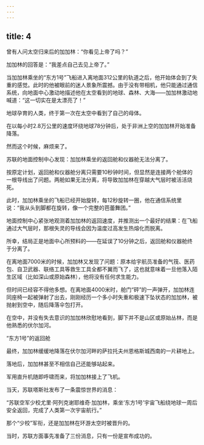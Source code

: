 ```yaml
---
---
---
```

title: 4
---



曾有人问太空归来后的加加林：“你看见上帝了吗？”

加加林的回答是：“我差点自己去见上帝了。”

当加加林乘坐的“东方1号”飞船进入离地面312公里的轨道之后，他开始体会到了失重的感觉。此时的他被眼前的迷人景象所震撼。由于没有带相机，他只能通过通信系统，向地面中心激动地描述他在太空看到的地球、森林、大海——加加林激动地喊道：“这一切实在是太漂亮了！”

地球孕育的人类，终于第一次在太空中看到了自己的母体。

在以每小时2.8万公里的速度环绕地球78分钟后，处于非洲上空的加加林开始准备降落。

然而这个时候，麻烦来了。

苏联的地面控制中心发现：加加林乘坐的返回舱和仪器舱无法分离了。

按原定计划，返回舱和仪器舱分离只需要10秒钟时间，但显然是连接两个舱体的一根导线出了问题。两舱如果无法分离，将导致加加林在穿越大气层时被活活烧死。

此时，加加林乘坐的飞船已经开始旋转，每12秒旋转一圈，他在通信系统里说：“我从头到脚都在旋转，像一个完整的芭蕾舞团。”

地面控制中心紧张地观测着加加林的返回速度，并推测出一个最好的结果：在飞船通过大气层时，那根失灵的导线会因为温度过高发生热熔化而脱离。

所幸，结局正是地面中心所预料的——在延误了10分钟之后，返回舱和仪器舱终于分离了。

在离地面7000米的时候，加加林又发现了问题：原本给宇航员准备的气筏、医药包、自卫武器、联络工具等救生工具全都不翼而飞了，这也就意味着一旦他落入陌生区域（比如深山或原始森林），他将没有任何求生能力。

但时间已经容不得他多想。在离地面4000米时，舱门“砰”的一声弹开，加加林连同座椅一起被弹射了出去，刚刚经历一个多小时失重和极速下坠状态的加加林，被抛射到空中，随后降落伞包打开。

在空中，并没有失去意识的加加林欣慰地看到，脚下并不是山区或原始丛林，而是他熟悉的伏尔加河。

“东方1号”的返回舱



最终，加加林缓缓地降落在伏尔加河畔的萨拉托夫州恩格斯城西南的一片耕地上。

落地后，加加林甚至不相信自己还能够站起来。

军用直升机随即呼啸而来，将加加林接上了飞机。

当天，苏联塔斯社发布了一条震惊世界的消息：

“苏联空军少校尤里·阿列克谢耶维奇·加加林，乘坐‘东方1号’宇宙飞船绕地球一周后安全返回，完成了人类第一次宇宙航行。”

那个“少校”军衔，还是加加林在环游太空时被晋升的。

当时，苏联方面事先准备了三份消息，只有一份是宣布成功的。